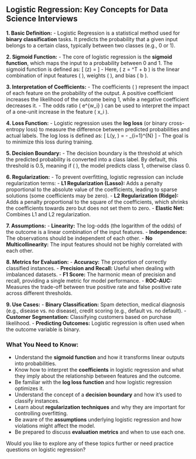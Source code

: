 ## Logistic Regression: Key Concepts for Data Science Interviews

**1. Basic Definition:**
   - Logistic Regression is a statistical method used for **binary classification** tasks. It predicts the probability that a given input belongs to a certain class, typically between two classes (e.g., 0 or 1).

**2. Sigmoid Function:**
   - The core of logistic regression is the **sigmoid function**, which maps the input to a probability between 0 and 1. The sigmoid function is defined as:
     \[
     \sigma(z) = \frac{1}{1 + e^{-z}}
     \]
   - Here, \( z = \mathbf{w}^T \mathbf{x} + b \) is the linear combination of input features \( \mathbf{x} \), weights \( \mathbf{w} \), and bias \( b \).

**3. Interpretation of Coefficients:**
   - The coefficients \( \mathbf{w} \) represent the impact of each feature on the probability of the output. A positive coefficient increases the likelihood of the outcome being 1, while a negative coefficient decreases it.
   - The odds ratio \( e^{w_i} \) can be used to interpret the impact of a one-unit increase in the feature \( x_i \).

**4. Loss Function:**
   - Logistic regression uses the **log loss** (or binary cross-entropy loss) to measure the difference between predicted probabilities and actual labels. The log loss is defined as:
     \[
     L(y, \hat{y}) = -\frac{1}{N} \sum_{i=1}^{N} \left[ y_i \log(\hat{y}_i) + (1 - y_i) \log(1 - \hat{y}_i) \right]
     \]
   - The goal is to minimize this loss during training.

**5. Decision Boundary:**
   - The decision boundary is the threshold at which the predicted probability is converted into a class label. By default, this threshold is 0.5, meaning if \( \hat{y} \geq 0.5 \), the model predicts class 1, otherwise class 0.

**6. Regularization:**
   - To prevent overfitting, logistic regression can include regularization terms:
     - **L1 Regularization (Lasso):** Adds a penalty proportional to the absolute value of the coefficients, leading to sparse solutions (some coefficients may be zero).
     - **L2 Regularization (Ridge):** Adds a penalty proportional to the square of the coefficients, which shrinks the coefficients towards zero but does not set them to zero.
     - **Elastic Net:** Combines L1 and L2 regularization.

**7. Assumptions:**
   - **Linearity:** The log-odds (the logarithm of the odds) of the outcome is a linear combination of the input features.
   - **Independence:** The observations should be independent of each other.
   - **No Multicollinearity:** The input features should not be highly correlated with each other.

**8. Metrics for Evaluation:**
   - **Accuracy:** The proportion of correctly classified instances.
   - **Precision and Recall:** Useful when dealing with imbalanced datasets.
   - **F1 Score:** The harmonic mean of precision and recall, providing a single metric for model performance.
   - **ROC-AUC:** Measures the trade-off between true positive rate and false positive rate across different thresholds.

**9. Use Cases:**
   - **Binary Classification:** Spam detection, medical diagnosis (e.g., disease vs. no disease), credit scoring (e.g., default vs. no default).
   - **Customer Segmentation:** Classifying customers based on purchase likelihood.
   - **Predicting Outcomes:** Logistic regression is often used when the outcome variable is binary.

### What You Need to Know:
- Understand the **sigmoid function** and how it transforms linear outputs into probabilities.
- Know how to interpret the **coefficients** in logistic regression and what they imply about the relationship between features and the outcome.
- Be familiar with the **log loss function** and how logistic regression optimizes it.
- Understand the concept of a **decision boundary** and how it's used to classify instances.
- Learn about **regularization techniques** and why they are important for controlling overfitting.
- Be aware of the **assumptions** underlying logistic regression and how violations might affect the model.
- Be prepared to discuss **evaluation metrics** and when to use each one.

Would you like to explore any of these topics further or need practice questions on logistic regression?

